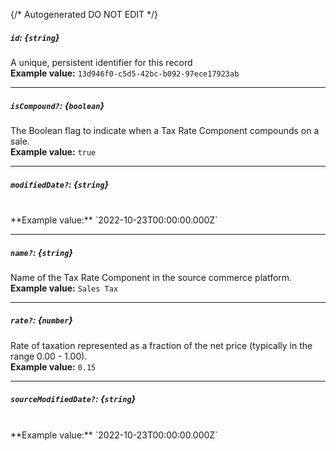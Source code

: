 {/* Autogenerated DO NOT EDIT  */}
##### `id`: *{`string`}*
A unique, persistent identifier for this record
<br/>
**Example value:** `13d946f0-c5d5-42bc-b092-97ece17923ab`

---
##### `isCompound?`: *{`boolean`}*
The Boolean flag to indicate when a Tax Rate Component compounds on a sale.
<br/>
**Example value:** `true`

---
##### `modifiedDate?`: *{`string`}*
<br/>
**Example value:** `2022-10-23T00:00:00.000Z`

---
##### `name?`: *{`string`}*
Name of the Tax Rate Component in the source commerce platform.
<br/>
**Example value:** `Sales Tax`

---
##### `rate?`: *{`number`}*
Rate of taxation represented as a fraction of the net price (typically in the range 0.00 \- 1.00).
<br/>
**Example value:** `0.15`

---
##### `sourceModifiedDate?`: *{`string`}*
<br/>
**Example value:** `2022-10-23T00:00:00.000Z`

